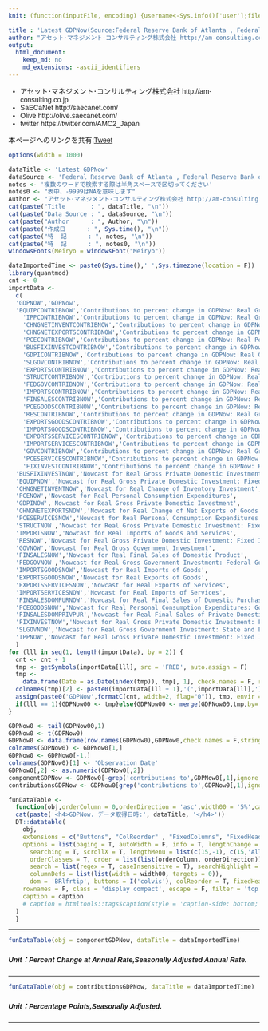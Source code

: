 ```yaml
---
knit: (function(inputFile, encoding) {username<-Sys.info()['user'];fileName<-'defaultPath.csv';pathToFile <-paste0('C:/Users/', username,'/Desktop/pathToCSV/');setwd(pathToFile);buf0<-read.csv(fileName,header = F,skip = 0,stringsAsFactor = F,check.names = F,fileEncoding = 'utf-8');timeStamp<-format(Sys.time(),'%Y%m%d%H%M%S');rmarkdown::render(inputFile, encoding = encoding, output_file = paste0('C:/Users/',username,buf0[2,1],'charts/','am-consulting.co.jp-LatestGDPNow.html')) })

title : 'Latest GDPNow(Source:Federal Reserve Bank of Atlanta , Federal Reserve Bank of St.Louis)'
author: "アセット･マネジメント･コンサルティング株式会社 http://am-consulting.co.jp"
output: 
  html_document:
    keep_md: no
    md_extensions: -ascii_identifiers
---
```

<link href="http://knowledgevault.saecanet.com/components/rmarkdown-html.css" rel="stylesheet">
<style>
body{font-family:'Hiragino Kaku Gothic Pro','Meiryo UI',Verdana,sans-serif;}
.main-container {
	max-width: 1300px;
	margin-left: auto;
	margin-right: auto;
}
table{
 white-space: nowrap;
}
</style>

- アセット･マネジメント･コンサルティング株式会社 http://am-consulting.co.jp
- SaECaNet http://saecanet.com/
- Olive http://olive.saecanet.com/
- twitter https://twitter.com/AMC2_Japan

本ページへのリンクを共有:<a href="https://twitter.com/share" class="twitter-share-button" data-via="AMC2_Japan" data-size="large">Tweet</a> <script>!function(d,s,id){var js,fjs=d.getElementsByTagName(s)[0],p=/^http:/.test(d.location)?'http':'https';if(!d.getElementById(id)){js=d.createElement(s);js.id=id;js.src=p+'://platform.twitter.com/widgets.js';fjs.parentNode.insertBefore(js,fjs);}}(document, 'script', 'twitter-wjs');</script>

```r
options(width = 1000)
```

```r
dataTitle <- 'Latest GDPNow'
dataSource <- 'Federal Reserve Bank of Atlanta , Federal Reserve Bank of St.Louis'
notes <- '複数のワードで検索する際は半角スペースで区切ってください'
notes0 <- "表中、-9999はNAを意味します"
Author <- "アセット･マネジメント･コンサルティング株式会社 http://am-consulting.co.jp"
cat(paste("Title       : ", dataTitle, "\n"))
cat(paste("Data Source : ", dataSource, "\n"))
cat(paste("Author      : ", Author, "\n"))
cat(paste("作成日      : ", Sys.time(), "\n"))
cat(paste("特  記      : ", notes, "\n"))
cat(paste("特  記      : ", notes0, "\n"))
windowsFonts(Meiryo = windowsFont("Meiryo"))
```

```r
dataImportedTime <- paste0(Sys.time(),' ',Sys.timezone(location = F))
library(quantmod)
cnt <- 0
importData <-
  c(
  'GDPNOW','GDPNow',
  'EQUIPCONTRIBNOW','Contributions to percent change in GDPNow: Real Gross Private Domestic Investment: Fixed Investment: Business: Equipment',
	'IPPCONTRIBNOW','Contributions to percent change in GDPNow: Real Gross Private Domestic Investment: Fixed Investment: Business: Intellectual Property Products',
	'CHNGNETINVENTCONTRIBNOW','Contributions to percent change in GDPNow: Real Change of Inventory Investment',
	'CHNGNETEXPORTSCONTRIBNOW','Contributions to percent change in GDPNow: Real Change of Net Exports of Goods and Services',
	'PCECONTRIBNOW','Contributions to percent change in GDPNow: Real Personal Consumption Expenditures',
	'BUSFIXINVESTCONTRIBNOW','Contributions to percent change in GDPNow: Real Gross Private Domestic Investment: Fixed Investment: Business',
	'GDPICONTRIBNOW','Contributions to percent change in GDPNow: Real Gross Private Domestic Investment',
	'SLGOVCONTRIBNOW','Contributions to percent change in GDPNow: Real Gross Government Investment: State and Local Government',
	'EXPORTSCONTRIBNOW','Contributions to percent change in GDPNow: Real Exports of Goods and Services',
	'STRUCTCONTRIBNOW','Contributions to percent change in GDPNow: Real Gross Private Domestic Investment: Fixed Investment: Business: Structures ',
	'FEDGOVCONTRIBNOW','Contributions to percent change in GDPNow: Real Gross Government Investment: Federal Government',
	'IMPORTSCONTRIBNOW','Contributions to percent change in GDPNow: Real Imports of Goods and Services',
	'FINSALESCONTRIBNOW','Contributions to percent change in GDPNow: Real Final Sales of Domestic Product',
	'PCEGOODSCONTRIBNOW','Contributions to percent change in GDPNow: Real Personal Consumption Expenditures: Goods',
	'RESCONTRIBNOW','Contributions to percent change in GDPNow: Real Gross Private Domestic Investment: Fixed Investment: Residential',
	'EXPORTSGOODSCONTRIBNOW','Contributions to percent change in GDPNow: Real Exports of Goods',
	'IMPORTSGOODSCONTRIBNOW','Contributions to percent change in GDPNow: Real Imports of Goods',
	'EXPORTSSERVICESCONTRIBNOW','Contributions to percent change in GDPNow: Real Exports of Services',
	'IMPORTSERVICESCONTRIBNOW','Contributions to percent change in GDPNow: Real Imports of Services',
	'GOVCONTRIBNOW','Contributions to percent change in GDPNow: Real Gross Government Investment',
	'PCESERVICESCONTRIBNOW','Contributions to percent change in GDPNow: Real Personal Consumption Expenditures: Services',
	'FIXINVESTCONTRIBNOW','Contributions to percent change in GDPNow: Real Gross Private Domestic Investment: Fixed Investment',
  'BUSFIXINVESTNOW','Nowcast for Real Gross Private Domestic Investment: Fixed Investment: Business',
  'EQUIPNOW','Nowcast for Real Gross Private Domestic Investment: Fixed Investment: Business: Equipment',
  'CHNGNETINVENTNOW','Nowcast for Real Change of Inventory Investment',
  'PCENOW','Nowcast for Real Personal Consumption Expenditures',
  'GDPINOW','Nowcast for Real Gross Private Domestic Investment',
  'CHNGNETEXPORTSNOW','Nowcast for Real Change of Net Exports of Goods and Services',
  'PCESERVICESNOW','Nowcast for Real Personal Consumption Expenditures: Services',
  'STRUCTNOW','Nowcast for Real Gross Private Domestic Investment: Fixed Investment: Business: Structures',
  'IMPORTSNOW','Nowcast for Real Imports of Goods and Services',
  'RESNOW','Nowcast for Real Gross Private Domestic Investment: Fixed Investment: Residential',
  'GOVNOW','Nowcast for Real Gross Government Investment',
  'FINSALESNOW','Nowcast for Real Final Sales of Domestic Product',
  'FEDGOVNOW','Nowcast for Real Gross Government Investment: Federal Government',
  'IMPORTSGOODSNOW','Nowcast for Real Imports of Goods',
  'EXPORTSGOODSNOW','Nowcast for Real Exports of Goods',
  'EXPORTSSERVICESNOW','Nowcast for Real Exports of Services',
  'IMPORTSERVICESNOW','Nowcast for Real Imports of Services',
  'FINSALESDOMPURNOW','Nowcast for Real Final Sales of Domestic Purchasers',
  'PCEGOODSNOW','Nowcast for Real Personal Consumption Expenditures: Goods',
  'FINSALESDOMPRIVPUR','Nowcast for Real Final Sales of Private Domestic Purchasers',
  'FIXINVESTNOW','Nowcast for Real Gross Private Domestic Investment: Fixed Investment',
  'SLGOVNOW','Nowcast for Real Gross Government Investment: State and Local Government',
  'IPPNOW','Nowcast for Real Gross Private Domestic Investment: Fixed Investment: Business: Intellectual Property Products'
  )
for (lll in seq(1, length(importData), by = 2)) {
  cnt <- cnt + 1
  tmp <- getSymbols(importData[lll], src = 'FRED', auto.assign = F)
  tmp <-
    data.frame(Date = as.Date(index(tmp)), tmp[, 1], check.names = F, row.names = NULL, stringsAsFactors = F)
  colnames(tmp)[2] <- paste0(importData[lll + 1],'(',importData[lll],')')
  assign(paste0('GDPNow',formatC(cnt, width=2, flag="0")), tmp, envir = .GlobalEnv)
  if(lll == 1){GDPNow00 <- tmp}else{GDPNow00 <- merge(GDPNow00,tmp,by='Date')}
}
```

```r
GDPNow0 <- tail(GDPNow00,1)
GDPNow0 <- t(GDPNow0)
GDPNow0 <- data.frame(row.names(GDPNow0),GDPNow0,check.names = F,stringsAsFactors = F,row.names = NULL)
colnames(GDPNow0) <- GDPNow0[1,]
GDPNow0 <- GDPNow0[-1,]
colnames(GDPNow0)[1] <- 'Observation Date'
GDPNow0[,2] <- as.numeric(GDPNow0[,2])
componentGDPNow <- GDPNow0[-grep('contributions to',GDPNow0[,1],ignore.case = T),]
contributionsGDPNow <- GDPNow0[grep('contributions to',GDPNow0[,1],ignore.case = T),]
```

```r
funDataTable <- 
  function(obj,orderColumn = 0,orderDirection = 'asc',width00 = '5%',caption = '',dataTitle='',title='',append='') {
  cat(paste('<h4>GDPNow. データ取得日時:', dataTitle, '</h4>'))  
  DT::datatable(
    obj,
    extensions = c("Buttons", "ColReorder" , "FixedColumns", "FixedHeader"),
    options = list(paging = T, autoWidth = F, info = T, lengthChange = T, ordering = T,
      searching = T, scrollX = T, lengthMenu = list(c(15,-1), c(15,'All')),
      orderClasses = T, order = list(list(orderColumn, orderDirection)), 
      search = list(regex = T, caseInsensitive = T), searchHighlight = T,
      columnDefs = list(list(width = width00, targets = 0)),
      dom = 'BRlfrtip', buttons = I('colvis'), colReorder = T, fixedHeader = T),
    rownames = F, class = 'display compact', escape = F, filter = 'top', 
    caption = caption
    # caption = htmltools::tags$caption(style = 'caption-side: bottom; text-align: center;','Table ', htmltools::em(caption))
  )  
  }
```

***

```r
funDataTable(obj = componentGDPNow, dataTitle = dataImportedTime)
```

##### Unit：Percent Change at Annual Rate,Seasonally Adjusted Annual Rate.

***

```r
funDataTable(obj = contributionsGDPNow, dataTitle = dataImportedTime)
```

##### Unit：Percentage Points,Seasonally Adjusted.

***

<script>
  (function(i,s,o,g,r,a,m){i['GoogleAnalyticsObject']=r;i[r]=i[r]||function(){
  (i[r].q=i[r].q||[]).push(arguments)},i[r].l=1*new Date();a=s.createElement(o),
  m=s.getElementsByTagName(o)[0];a.async=1;a.src=g;m.parentNode.insertBefore(a,m)
  })(window,document,'script','https://www.google-analytics.com/analytics.js','ga');

  ga('create', 'UA-3077339-5', 'auto');
  ga('send', 'pageview');

</script>